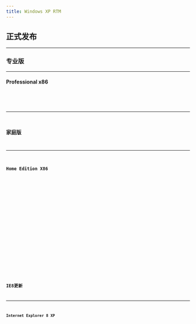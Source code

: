 ```yaml
---
title: Windows XP RTM
---
```



## 正式发布

---

### 专业版

---

#### Professional x86
<Badge text="IPFS" variant="note" /> <Badge text="32位" variant="success" /> <Badge text="零售" variant="tip" /> <Badge text="中文" variant="caution" /> <Badge text="2001-10-30" variant="danger" />
<Card title="IPFS 下载与详情">
    <CardGrid>
        <LinkCard title="快速下载" href="https://ipfs.winx.run/bafybeiah7hl6ohvapzxjvb5rhsgx2arnuimfdaxytewf3wfqptssci6w5u?filename=CN_WINXP_PRO_ISO.img#quick" />
        <LinkCard title="高级下载" href="https://ipfs.winx.run/bafybeiah7hl6ohvapzxjvb5rhsgx2arnuimfdaxytewf3wfqptssci6w5u?filename=CN_WINXP_PRO_ISO.img" variant="secondary" />
    </CardGrid>
    <Code code={cn_winxp_pro_iso_img} title="校验信息" wrap={true} />
</Card>

---

### 家庭版

---

#### Home Edition X86
<Badge text="IPFS" variant="note" /> <Badge text="32位" variant="success" /> <Badge text="零售" variant="tip" /> <Badge text="中文" variant="caution" /> <Badge text="2001-10-30" variant="danger" />
<Card title="IPFS 下载与详情">
    <CardGrid>
        <LinkCard title="快速下载" href="https://ipfs.winx.run/bafybeihcl6mzd3wp7o2sibaqwjfcbnpc345k5pvkk35mjmllmyn4egwc5i?filename=CN_WINXP_HOME_ISO.img#quick" />
        <LinkCard title="高级下载" href="https://ipfs.winx.run/bafybeihcl6mzd3wp7o2sibaqwjfcbnpc345k5pvkk35mjmllmyn4egwc5i?filename=CN_WINXP_HOME_ISO.img" variant="secondary" />
    </CardGrid>
    <Code code={cn_winxp_home_ios_img} title="校验信息" wrap={true} />
</Card>
---

### IE8更新

---

#### Internet Explorer 8 XP
<Badge text="IPFS" variant="note" /> <Badge text="32位" variant="success" /> <Badge text="零售" variant="tip" /> <Badge text="中文" variant="caution" /> <Badge text="2009-03-25" variant="danger" />
<Card title="IPFS 下载与详情">
    <CardGrid>
        <LinkCard title="快速下载" href="https://ipfs.winx.run/bafybeid4n6tktwxvqxkr63tvdlmcv3kvffl5t7jwncviymp63m4ur2ca54?filename=cn_windows_internet_explorer_8_for_windows_xp_x86.exe#quick" />
        <LinkCard title="高级下载" href="https://ipfs.winx.run/bafybeid4n6tktwxvqxkr63tvdlmcv3kvffl5t7jwncviymp63m4ur2ca54?filename=cn_windows_internet_explorer_8_for_windows_xp_x86.exe" variant="secondary" />
    </CardGrid>
    <Code code={cn_windows_internet_explorer_8_for_windows_xp_x86} title="校验信息" wrap={true} />
</Card>